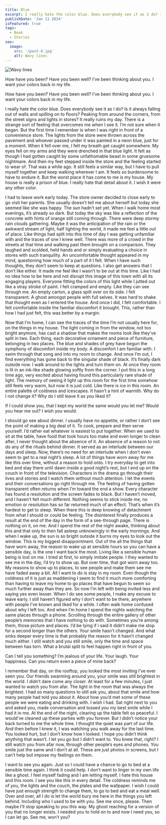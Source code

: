 ```yaml
---
title: Blue
excerpt: I really hate the color blue. Does everybody see it as I do? Is it always falling out of walls and spilling on to floors? Peaking from around the corners, from the street signs and lights in stores? It really ruins my day. 
publishDate: 'Jan 11 2024'
isFeatured: true
tags:
  - Book
  - Stories
seo:
  image:
    src: '/post-4.jpg'
    alt: Wavy lines
---
```


![Wavy lines](/post-4.jpg)


<CenterTextItalics>
How have you been? Have you been well?
I’ve been thinking about you. 
I want your colors back in my life.
</CenterTextItalics>


How have you been? Have you been well?
I’ve been thinking about you. 
I want your colors back in my life.

I really hate the color blue. Does everybody see it as I do? Is it always falling out of walls and spilling on to floors? Peaking from around the corners, from the street signs and lights in stores? It really ruins my day. There is a strange sort of feeling that overcomes me when I see it. I’m not sure when it began. But the first time I remember is when I was right in front of a convenience store. The lights from the store were thrown across the pavement and whoever passed under it was painted in a neon blue, just for a moment. When it fell over me, I felt my breath get caught somewhere. My eyes fell on my arms and they were drenched in that blue light. It felt as though I had gotten caught by some unfathomable beast in some gruesome nightmare. And then my feet stepped inside the store and the feeling started to wear of. That was a while ago. It still feels a similar way, but I have to pull myself together and keep walking wherever I am. It feels so burdensome to have to endure it. But the worst place it has come to me is my house. My house is really a prison of blue. I really hate that detail about it. I wish it were any other color.

I had to leave work early today. The store owner decided to close early to go visit her parents. She usually doesn’t tell me about herself but today she seemed like she was happy.  The sun hadn’t set yet. When I walk home most evenings, it’s already so dark. But today the sky was like a reflection of the concrete with hints of orange still coming through. There were deep stormy rain clouds gathering. Maybe it was the anticipation of the rain or the awkward stream of light, half lighting the world, it made me feel a little out of place. Like things had split into this time of day I was getting unfamiliar with and the traces of one I knew well. There was more of a crowd in the streets at that time and walking past them brought on a comparison. They laughed and scolded, held hands and or simply evaluating a choice in stores with such tranquility. An uncomfortable thought appeared in my mind, questioning how much of a part of it I felt. When I have such thoughts, they don’t seem to keep at questions. I also get answers that I don’t like either. It made me feel like I wasn’t to be out at this time. Like I had no idea how to be here and not disrupt this image of this town with all its engaging players. Everyone fitting the colors of this light while I jutted out like a stray stroke of paint. I felt cramped and empty. Like they can see through me. An empty carton, a glass spilt over on its side. I felt transparent. A ghost amongst people with full selves. It was hard to shake that thought even as I entered the house. And once I did, I felt comfortable. I felt comfortable inside the familiar discomfort it brought. This, rather than how I had just felt, this was better by a margin.

Now that I’m home, I can see the traces of the time I’m not usually here for, on the things in my house. The light coming in from the window, not too bright anymore, has cast a shadow that makes the rooms look like they’ve split in two. Each thing, each decorative ornament and piece of furniture, belonging in two places. The blue and shades of grey have begun the symphony of discomfort inside my body. A discomfort I am familiar with. I swim through that song and into my room to change. And once I’m out, I find everything has gone back to the singular shade of black. It’s finally dark outside now. I walk around to the lights and turn them on. At once they room is lit in an ink-like shade glowing softly from the corner. I put this in a long time ago, very excited about having found this particularly rare shade of light. The memory of seeing it light up this room for the first time somehow still feels very warm, but now it is just cold. Like there is ice in this room. An entire palette of coldness and icescapes. It hasn’t a hint of warmth. Why do I not change it? Why do I still leave it as you liked it?

<CenterTextItalics>
If I could show you, that I kept my world the same
would you let me?
Would you hear me out?
I wish you would.
</CenterTextItalics>

I should go see about dinner. I usually have no appetite, or rather I don’t see the point of making a big deal of it. To cook, prepare and then serve yourself. I’d rather eat whatever is easiest to put together. When we used to sit at the table, have food that took hours too make and even longer to clean after, I never thought about the absence of it. An absence of a reason to not do any of the rituals behind dinner. It served as an interlude between our days and sleep. Now, there’s no need for an interlude when I don’t even seem to get to a real night’s sleep. A lot of things have worn away for me like this over time, without a reason to hold onto. I try everyday to get into bed and stay there until dawn inside a good night’s rest, but I end up on the couch in front of the television. Characters in the drama go through their lives and stories and I watch them without much attention. I let the events and their conversations go right through me. The feeling of having gotten transparent often returns when I’m toward the end a show. Every character has found a resolution and the screen fades to black. But I haven’t moved, and I haven’t felt much different. Nothing seems to stick inside me, no emotion or resolution has so far returned much of an effect. That’s when it’s hardest to get to sleep. When there this is deep knowing of detachment from what I should or could be feeling. The disinterest finally produces a result at the end of the day in the form of a see-through page. There is nothing on it, on me. And I spend the rest of the night awake, thinking about this and that only to then fall asleep unknowingly in the early mornings. And when I wake up, the sun is so bright outside it burns my eyes to look out the window. This is my biggest disappointment. Out of the all the things that have worn away, the reason to wake up at sensible hours so you can have a sensible day, is the one I want back the most. Living like a sensible human being is lost on me. I tried at first, to simply imitate people. I they wanted to see me in the day, I’d try to show up. But over time, that got worn away too. My reasons to show up to places, to see people and make them see me have faded away a bit. All I want to do is stay in my room. Even though the coldness of it is just as maddening I seem to find it much more comforting than having to leave my home to go places that have begun to seem so much further away than they are. So now I’m left with being invited less and saying yes even lesser. When I do see some people, I make any excuse to leave early. I still haven’t figured why I don’t want to be there, anywhere with people I’ve known and liked for a while. I often walk home confused about why I left too. And when I’m home I spend the nights watching the same places through a phone. Scrolling through the entire gallery of other people’s memories that I have nothing to do with. Sometimes you’re among them, those picture and places. I’d be lying if i said it didn’t make me stop for a second longer than the others. Your smile hasn’t changed. And what sinks deeper every time is that probably the reason for it hasn’t changed much either. I still watch and you still smile, only the time and space between has torn. What a brutal split to feel happen right in front of you.

<CenterTextItalics>
Can I tell you something?
I’m jealous of your life. Your laugh. Your happiness.
Can you return even a piece of mine back?
</CenterTextItalics>

I remember that day, on the rooftop, you looked the most inviting I’ve ever seen you. Our friends swarming around you, your smile was still brightest in the world. I didn’t dare come any closer. At least for a few minutes, I just wanted to watch you from afar. The light in the room that was always the brightest. I had so many questions to still ask you, about that smile and how many people had told you about it. About how you’d met some of these people we were eating and drinking with. I wish I had. Sat right next to you and asked you, made conversation and tossed you my best smile while I had it in me. At the end of the night, clearing up the table felt so peaceful. I would’ve cleaned up these parties with you forever. But I didn’t notice your back turned to me the whole time. I thought the quiet was part of our life. And then before I knew it, I was watching you walk away for the last time. You looked hurt, but I don’t know how I looked. I hope you didn’t think anything that wasn’t. I let you go but I didn’t want to. You knew that, right? I still watch you from afar now, through other people’s eyes and phones. You smile just the same and I don’t at all. These are just photos in screens, but I can’t help but impose my feelings on them. 

I want to see you again. Just so I could have a chance to go to bed at a sensible time again. I think it could help. I don’t want to linger in my own life like a ghost. I feel myself fading and I am letting myself. I hate this house and this room. I see you like this in every detail. The coldness reminds me of you, the lights and the couch, the plates and the wallpaper. I wish I could have just enough strength to change them, to go to bed and eat a meal well. Over and over, all I do is let the world bury me here in the things you left behind. Including who I used to be with you. See me once, please. Then maybe I’ll stop speaking to you this way. My ghost reaching for a version of you that no longer exists. I needed you to hold on to and now I need you, so I can let go. See me, won’t you?
